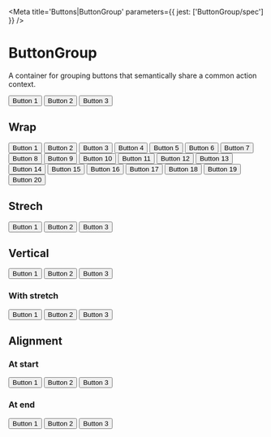 

<Meta title='Buttons|ButtonGroup' parameters={{ jest: ['ButtonGroup/spec'] }} />

# ButtonGroup

A container for grouping buttons that semantically share a common action context.

<Preview>
  <Story name='Default'>
    <ButtonGroup>
      <Button>Button 1</Button>
      <Button>Button 2</Button>
      <Button>Button 3</Button>
    </ButtonGroup>
  </Story>
</Preview>

<Props of={ButtonGroup} />

## Wrap

<Preview>
  <Story name='Wrap'>
    <ButtonGroup wrap>
      <Button>Button 1</Button>
      <Button>Button 2</Button>
      <Button>Button 3</Button>
      <Button>Button 4</Button>
      <Button>Button 5</Button>
      <Button>Button 6</Button>
      <Button>Button 7</Button>
      <Button>Button 8</Button>
      <Button>Button 9</Button>
      <Button>Button 10</Button>
      <Button>Button 11</Button>
      <Button>Button 12</Button>
      <Button>Button 13</Button>
      <Button>Button 14</Button>
      <Button>Button 15</Button>
      <Button>Button 16</Button>
      <Button>Button 17</Button>
      <Button>Button 18</Button>
      <Button>Button 19</Button>
      <Button>Button 20</Button>
    </ButtonGroup>
  </Story>
</Preview>

## Strech

<Preview>
  <Story name='Stretch'>
    <ButtonGroup stretch>
      <Button>Button 1</Button>
      <Button>Button 2</Button>
      <Button>Button 3</Button>
    </ButtonGroup>
  </Story>
</Preview>

## Vertical

<Preview>
  <Story name='Vertical'>
    <ButtonGroup vertical>
      <Button>Button 1</Button>
      <Button>Button 2</Button>
      <Button>Button 3</Button>
    </ButtonGroup>
  </Story>
</Preview>

### With stretch

<Preview>
  <Story name='Vertical With Stretch'>
    <ButtonGroup vertical stretch>
      <Button>Button 1</Button>
      <Button>Button 2</Button>
      <Button>Button 3</Button>
    </ButtonGroup>
  </Story>
</Preview>

## Alignment

### At start

<Preview>
  <Story name='Aligned At Start'>
    <ButtonGroup align='start'>
      <Button>Button 1</Button>
      <Button>Button 2</Button>
      <Button>Button 3</Button>
    </ButtonGroup>
  </Story>
</Preview>

### At end

<Preview>
  <Story name='Aligned At End'>
    <ButtonGroup align='end'>
      <Button>Button 1</Button>
      <Button>Button 2</Button>
      <Button>Button 3</Button>
    </ButtonGroup>
  </Story>
</Preview>
